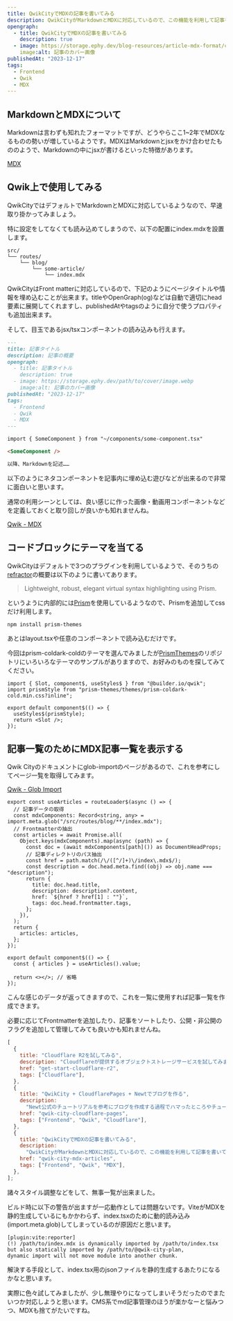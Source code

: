 ```yaml
---
title: QwikCityでMDXの記事を書いてみる
description: QwikCityがMarkdownとMDXに対応しているので、この機能を利用して記事を書いてみたり、調整したり、一覧表示したり。
opengraph:
  - title: QwikCityでMDXの記事を書いてみる
    description: true
  - image: https://storage.ephy.dev/blog-resources/article-mdx-format/cover/image.webp
    image:alt: 記事のカバー画像
publishedAt: "2023-12-17"
tags:
  - Frontend
  - Qwik
  - MDX
---
```



## MarkdownとMDXについて

Markdownは言わずも知れたフォーマットですが、どうやらここ1~2年でMDXなるものの勢いが増しているようです。MDXはMarkdownとjsxをかけ合わせたもののようで、Markdownの中にjsxが書けるといった特徴があります。

[MDX](https://mdxjs.com/)

## Qwik上で使用してみる

QwikCityではデフォルトでMarkdownとMDXに対応しているようなので、早速取り掛かってみましょう。

特に設定をしてなくても読み込めてしまうので、以下の配置にindex.mdxを設置します。

```
src/
└── routes/
    └── blog/
        └── some-article/
            └── index.mdx
```

QwikCityはFront matterに対応しているので、下記のようにページタイトルや情報を埋め込むことが出来ます。titleやOpenGraph(og)などは自動で適切にhead要素に展開してくれますし、publishedAtやtagsのように自分で使うプロパティも追加出来ます。

そして、目玉であるjsx/tsxコンポーネントの読み込みも行えます。

```markdown
---
title: 記事タイトル
description: 記事の概要
opengraph:
  - title: 記事タイトル
    description: true
  - image: https://storage.ephy.dev/path/to/cover/image.webp
    image:alt: 記事のカバー画像
publishedAt: "2023-12-17"
tags:
  - Frontend
  - Qwik
  - MDX
---

import { SomeComponent } from "~/components/some-component.tsx"

<SomeComponent />

以降、Markdownを記述……
```

以下のようにネタコンポーネントを記事内に埋め込む遊びなどが出来るので非常に面白いと思います。

<ItalicText />

通常の利用シーンとしては、良い感じに作った画像・動画用コンポーネントなどを定義しておくと取り回しが良いかも知れませんね。

[Qwik - MDX](https://qwik.builder.io/docs/guides/mdx/)

## コードブロックにテーマを当てる

QwikCityはデフォルトで3つのプラグインを利用しているようで、そのうちの[refractor](https://github.com/wooorm/refractor)の概要は以下のように書いてあります。

> Lightweight, robust, elegant virtual syntax highlighting using Prism.

というように内部的には[Prism](https://github.com/PrismJS/prism)を使用しているようなので、Prismを追加してcssだけ利用します。

```
npm install prism-themes
```

あとはlayout.tsxや任意のコンポーネントで読み込むだけです。

今回はprism-coldark-coldのテーマを選んでみましたが[PrismThemes](https://github.com/PrismJS/prism-themes)のリポジトリにいろいろなテーマのサンプルがありますので、お好みのものを探してみてください。

```tsx
import { Slot, component$, useStyles$ } from "@builder.io/qwik";
import prismStyle from "prism-themes/themes/prism-coldark-cold.min.css?inline";

export default component$(() => {
  useStyles$(prismStyle);
  return <Slot />;
});
```

## 記事一覧のためにMDX記事一覧を表示する

Qwik Cityのドキュメントにglob-importのページがあるので、これを参考にしてページ一覧を取得してみます。

[Qwik - Glob Import](https://qwik.builder.io/docs/cookbook/glob-import/)

```tsx
export const useArticles = routeLoader$(async () => {
  // 記事データの取得
  const mdxComponents: Record<string, any> = import.meta.glob("/src/routes/blog/**/index.mdx");
  // Frontmatterの抽出
  const articles = await Promise.all(
    Object.keys(mdxComponents).map(async (path) => {
      const doc = (await mdxComponents[path]()) as DocumentHeadProps;
      // 記事ディレクトリのパス抽出
      const href = path.match(/\/([^/]+)\/index\.mdx$/);
      const description = doc.head.meta.find((obj) => obj.name === "description");
      return {
        title: doc.head.title,
        description: description?.content,
        href: `${href ? href[1] : ""}`,
        tags: doc.head.frontmatter.tags,
      };
    }),
  );
  return {
    articles: articles,
  };
});
```

```tsx
export default component$(() => {
  const { articles } = useArticles().value;

  return <></>; // 省略
});
```

こんな感じのデータが返ってきますので、これを一覧に使用すれば記事一覧を作成できます。

必要に応じてFrontmatterを追加したり、記事をソートしたり、公開・非公開のフラグを追加して管理してみても良いかも知れませんね。

```javascript
[
  {
    title: "Cloudflare R2を試してみる",
    description: "Cloudflareが提供するオブジェクトストレージサービスを試してみます。",
    href: "get-start-cloudflare-r2",
    tags: ["Cloudflare"],
  },
  {
    title: "QwikCity + CloudflarePages + Newtでブログを作る",
    description:
      "Newt公式のチュートリアルを参考にブログを作成する過程でハマったところやチュートリアル外での作業などを紹介します。",
    href: "qwik-city-cloudflare-pages",
    tags: ["Frontend", "Qwik", "Cloudflare"],
  },
  {
    title: "QwikCityでMDXの記事を書いてみる",
    description:
      "QwikCityがMarkdownとMDXに対応しているので、この機能を利用して記事を書いてみたり、調整したり、一覧表示したり。",
    href: "qwik-city-mdx-articles",
    tags: ["Frontend", "Qwik", "MDX"],
  },
];
```

諸々スタイル調整などをして、無事一覧が出来ました。

<FigImage
  height={520}
  alt="ブログ記事一覧のイメージ"
  src="https://storage.ephy.dev/blog-resources/article-mdx-format/article-list/"
/>

ビルド時に以下の警告が出ますが一応動作としては問題ないです。ViteがMDXを静的生成しているにもかかわらず、index.tsxのために動的読み込み(import.meta.glob)してしまっているのが原因だと思います。

```
[plugin:vite:reporter]
(!) /path/to/index.mdx is dynamically imported by /path/to/index.tsx
but also statically imported by /path/to/@qwik-city-plan,
dynamic import will not move module into another chunk.
```

解決する手段として、index.tsx用のjsonファイルを静的生成するあたりになるかなと思います。

実際に色々試してみましたが、少し無理やりになってしまいそうだったのでまたいつか対応しようと思います。CMS系でmd記事管理のほうが楽かなーと悩みつつ、MDXも捨てがたいですね。
